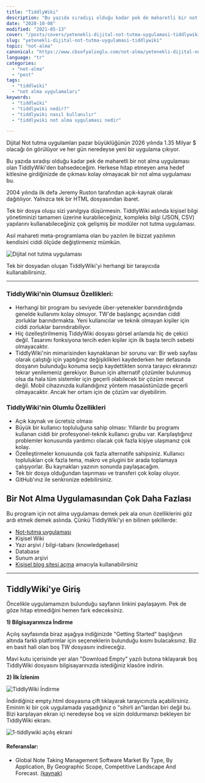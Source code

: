 ```yaml
---
title: "TiddlyWiki"
description: "Bu yazıda sıradışı olduğu kadar pek de maharetli bir not alma uygulaması olan TiddlyWiki'den bahsedeceğim."
date: "2020-10-08"
modified: "2021-05-13"
cover: "/posts/covers/yetenekli-dijital-not-tutma-uygulamasi-tiddlywiki.webp"
slug: "yetenekli-dijital-not-tutma-uygulamasi-tiddlywiki"
topic: "not-alma"
canonical: "https://www.cbsofyalioglu.com/not-alma/yetenekli-dijital-not-tutma-uygulamasi-tiddlywiki/"
language: "tr"
categories:
  - "not-alma"
  - "post"
tags:
  - "tiddlwiki"
  - "not alma uygulamaları"
keywords:
  - "tiddlwiki"
  - "tiddlywiki nedir?"
  - "tiddlywiki nasıl kullanılır"
  - "tiddlywiki not alma uygulaması nedir"

---
```


Dijital Not tutma uygulamları pazar büyüklüğünün 2026 yılında 1.35 Milyar $ olacağı ön görülüyor ve her gün neredeyse yeni bir uygulama çıkıyor.

Bu yazıda sıradışı olduğu kadar pek de maharetli bir not alma uygulaması olan TiddlyWiki'den bahsedeceğim. Herkese hitap etmeyen ama hedef kitlesine girdiğinizde de çıkması kolay olmayacak bir not alma uygulaması bu.

2004 yılında ilk defa Jeremy Ruston tarafından açık-kaynak olarak dağıtılıyor. Yalnızca tek bir HTML dosyasından ibaret.

Tek bir dosya oluşu sizi yanılgıya düşürmesin. TiddlyWiki aslında kişisel bilgi yönetiminizi tamamen üzerine kurabileceğiniz, kompleks bilgi (JSON, CSV) yapılarını kullanabileceğiniz çok gelişmiş bir modüler not tutma uygulaması.

Asıl mahareti meta-programlama olan bu yazılım ile bizzat yazılımın kendisini ciddi ölçüde değiştirmeniz mümkün.

![Dijital not tutma uygulaması](/posts/digital-garden-1024x406.jpg)

Tek bir dosyadan oluşan TiddlyWiki'yi herhangi bir tarayıcıda kullanabilirsiniz.

* * *

### TiddlyWiki'nin Olumsuz Özellikleri:

- Herhangi bir program bu seviyede über-yetenekler barındırdığında genelde kullanımı kolay olmuyor. TW'de başlangıç açısından ciddi zorluklar barındırmakta. Yeni kullanıcılar ve teknik olmayan kişiler için ciddi zorluklar barındırabiliyor.
- Hiç özelleştirilmemiş TiddyWiki dosyası görsel anlamda hiç de çekici değil. Tasarımı fonksiyona tercih eden kişiler için ilk başta tercih sebebi olmayacaktır.
- TiddlyWiki'nin mimarisinden kaynaklanan bir sorunu var: Bir web sayfası olarak çalıştığı için yaptığınız değişiklikleri kaydederken her defasında dosyanın bulunduğu konuma seçip kaydettikten sonra tarayıcı ekranınızı tekrar yenilemeniz gerekiyor. Bunun için alternatif çözümler bulunmuş olsa da hala tüm sistemler için geçerli olabilecek bir çözüm mevcut değil. Mobil cihazınızda kullandığınız yöntem masaüstünüzde geçerli olmayacaktır. Ancak her ortam için de çözüm var diyebilirim.

### TiddlyWiki'nin Olumlu Özellikleri

- Açık kaynak ve ücretsiz olması
- Büyük bir kullanıcı topluluğuna sahip olması: Yıllardır bu programı kullanan ciddi bir profesyonel-teknik kullanıcı grubu var. Karşılaştığınız problemler konusunda yardımcı olacak çok fazla kişiye ulaşmanız çok kolay.
- Özelleştirmeler konusunda çok fazla alternatife sahipsiniz. Kullanıcı toplulukları çok fazla tema, makro ve plugini bir arada toplamaya çalışıyorlar. Bu kaynakları yazının sonunda paylaşacağım.
- Tek bir dosya olduğundan taşınması ve transferi çok kolay oluyor.
- GitHub'ınız ile senkronize edebilirsiniz.

## Bir Not Alma Uygulamasından Çok Daha Fazlası

Bu program için not alma uygulaması demek pek ala onun özelliklerini göz ardı etmek demek aslında. Çünkü TiddlyWiki'yi en bilinen şekillerde:

- [Not-tutma uygulaması](https://www.cbsofyalioglu.com/not-alma/not-alma-uygulamasi-ve-teknikleri/)
- Kişisel Wiki
- Yazı arşivi / bilgi-tabanı (knowledgebase)
- Database
- Sunum arşivi
- [Kişisel blog sitesi açma](https://www.cbsofyalioglu.com/blog-acmak/en-iyi-blog-siteleri/) amacıyla kullanabilirsiniz

* * *

## TiddlyWiki'ye Giriş

Öncelikle uygulamamızın bulunduğu sayfanın linkini paylaşayım. Pek de göze hitap etmediğini hemen fark edeceksiniz.


**1) Bilgisayarımıza İndirme**

Açılış sayfasında biraz aşağıya indiğinizde "Getting Started" başlığının altında farklı platformlar için seçeneklerin bulunduğu kısmı bulacaksınız. Biz en basit hali olan boş TW dosyasını indireceğiz.

Mavi kutu içerisinde yer alan "Download Empty" yazılı butona tıklayarak boş TiddlyWiki dosyasını bilgisayarınızda istediğiniz klasöre indirin.

**2) İlk İzlenim**

![TiddlyWiki İndirme](/posts/0-empty-1024x487.jpg)

İndirdiğiniz empty.html dosyasına çift tıklayarak tarayıcınızla açabilirsiniz. Eminim ki bir çok uygulamada yaşadığınız o "sihirli an"lardan biri değil bu. Bizi karşılayan ekran içi neredeyse boş ve sizin doldurmanızı bekleyen bir TiddlyWiki ekranı.

![1-tiddlywiki açılış ekrani](/posts/1-tiddlywiki-acilis-ekrani-1024x456.jpg)





#### Referanslar:

- Global Note Taking Management Software Market By Type, By Application, By Geographic Scope, Competitive Landscape And Forecast.
    [
    (kaynak)
    ](https://www.verifiedmarketresearch.com/product/note-making-management-software-market)
